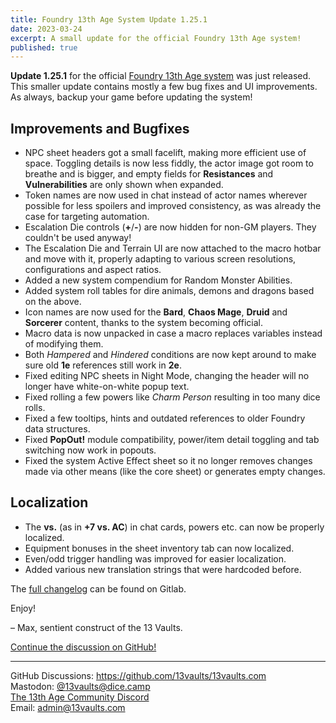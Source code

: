 ```yaml
---
title: Foundry 13th Age System Update 1.25.1
date: 2023-03-24
excerpt: A small update for the official Foundry 13th Age system!
published: true
---
```


**Update 1.25.1** for the official [Foundry 13th Age system](https://foundryvtt.com/packages/archmage)
was just released. This smaller update contains mostly a few bug fixes and UI improvements.
As always, backup your game before updating the system!

## Improvements and Bugfixes

- NPC sheet headers got a small facelift, making more efficient use of space. Toggling details is now less fiddly, the actor image got room to breathe and is bigger, and empty fields for **Resistances** and **Vulnerabilities** are only shown when expanded.
- Token names are now used in chat instead of actor names wherever possible for less spoilers and improved consistency, as was already the case for targeting automation.
- Escalation Die controls (**+**/**-**) are now hidden for non-GM players. They couldn't be used anyway!
- The Escalation Die and Terrain UI are now attached to the macro hotbar and move with it, properly adapting to various screen resolutions, configurations and aspect ratios.
- Added a new system compendium for Random Monster Abilities.
- Added system roll tables for dire animals, demons and dragons based on the above.
- Icon names are now used for the **Bard**, **Chaos Mage**, **Druid** and **Sorcerer** content, thanks to the system becoming official.
- Macro data is now unpacked in case a macro replaces variables instead of modifying them.
- Both _Hampered_ and _Hindered_ conditions are now kept around to make sure old **1e** references still work in **2e**.
- Fixed editing NPC sheets in Night Mode, changing the header will no longer have white-on-white popup text.
- Fixed rolling a few powers like _Charm Person_ resulting in too many dice rolls.
- Fixed a few tooltips, hints and outdated references to older Foundry data structures.
- Fixed **PopOut!** module compatibility, power/item detail toggling and tab switching now work in popouts.
- Fixed the system Active Effect sheet so it no longer removes changes made via other means (like the core sheet) or generates empty changes.

## Localization

- The **vs.** (as in **+7 vs. AC**) in chat cards, powers etc. can now be properly localized.
- Equipment bonuses in the sheet inventory tab can now localized.
- Even/odd trigger handling was improved for easier localization.
- Added various new translation strings that were hardcoded before.

The [full changelog](https://gitlab.com/asacolips-projects/foundry-mods/archmage/-/releases/1.25.1) can be found on Gitlab.

Enjoy!

&ndash; Max, sentient construct of the 13 Vaults.

[Continue the discussion on GitHub!](https://github.com/orgs/13vaults/discussions/74)

---

GitHub Discussions: https://github.com/13vaults/13vaults.com  
Mastodon: [@13vaults@dice.camp](https://dice.camp/@13vaults)  
[The 13th Age Community Discord](https://discord.gg/m9DbPC6RsC)  
Email: admin@13vaults.com
